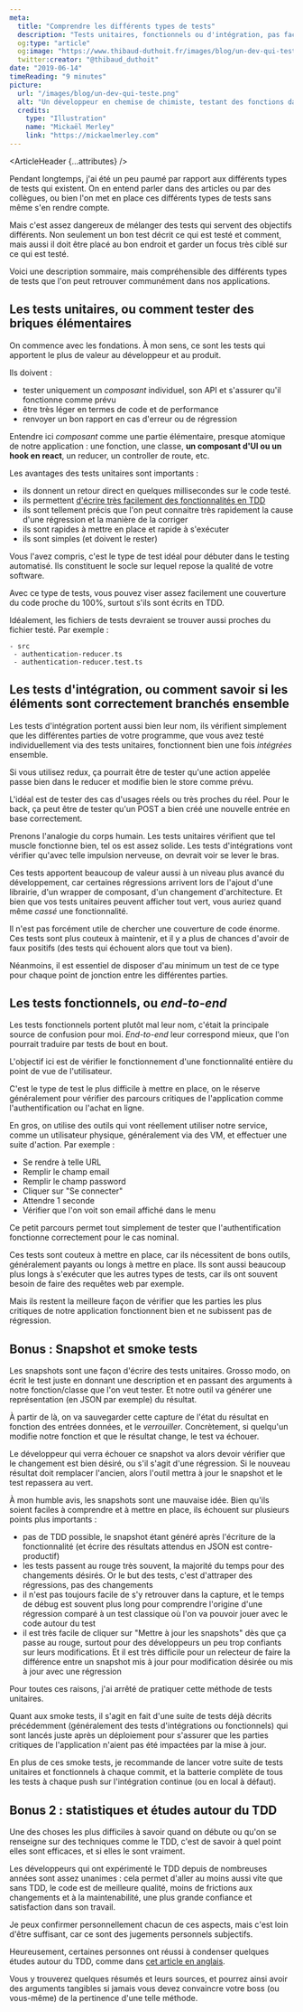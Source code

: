 ```yaml
---
meta:
  title: "Comprendre les différents types de tests"
  description: "Tests unitaires, fonctionnels ou d'intégration, pas facile de s'y retrouver. Voici l'essentiel à savoir pour bien comprendre la différence entre ces types de tests."
  og:type: "article"
  og:image: "https://www.thibaud-duthoit.fr/images/blog/un-dev-qui-teste.png"
  twitter:creator: "@thibaud_duthoit"
date: "2019-06-14"
timeReading: "9 minutes"
picture:
  url: "/images/blog/un-dev-qui-teste.png"
  alt: "Un développeur en chemise de chimiste, testant des fonctions dans des tubes en verre"
  credits:
    type: "Illustration"
    name: "Mickaël Merley"
    link: "https://mickaelmerley.com"
---
```



<ArticleHeader {...attributes} />

<div className="article-content">

Pendant longtemps, j'ai été un peu paumé par rapport aux différents types de tests qui existent. On en entend parler dans des articles ou par des collègues, ou bien l'on met en place ces différents types de tests sans même s'en rendre compte.

Mais c'est assez dangereux de mélanger des tests qui servent des objectifs différents. Non seulement un bon test décrit ce qui est testé et comment, mais aussi il doit être placé au bon endroit et garder un focus très ciblé sur ce qui est testé.

Voici une description sommaire, mais compréhensible des différents types de tests que l'on peut retrouver communément dans nos applications.

## Les tests unitaires, ou comment tester des briques élémentaires

On commence avec les fondations. À mon sens, ce sont les tests qui apportent le plus de valeur au développeur et au produit.

Ils doivent :

- tester uniquement un _composant_ individuel, son API et s'assurer qu'il fonctionne comme prévu
- être très léger en termes de code et de performance
- renvoyer un bon rapport en cas d'erreur ou de régression

Entendre ici _composant_ comme une partie élémentaire, presque atomique de notre application : une fonction, une classe, **un composant d'UI ou un hook en react**, un reducer, un controller de route, etc.

Les avantages des tests unitaires sont importants :

- ils donnent un retour direct en quelques millisecondes sur le code testé.
- ils permettent [d'écrire très facilement des fonctionnalités en TDD](https://medium.com/javascript-scene/tdd-changed-my-life-5af0ce099f80)
- ils sont tellement précis que l'on peut connaitre très rapidement la cause d'une régression et la manière de la corriger
- ils sont rapides à mettre en place et rapide à s'exécuter
- ils sont simples (et doivent le rester)

Vous l'avez compris, c'est le type de test idéal pour débuter dans le testing automatisé. Ils constituent le socle sur lequel repose la qualité de votre software.

Avec ce type de tests, vous pouvez viser assez facilement une couverture du code proche du 100%, surtout s'ils sont écrits en TDD.

Idéalement, les fichiers de tests devraient se trouver aussi proches du fichier testé. Par exemple :

```
- src
 - authentication-reducer.ts
 - authentication-reducer.test.ts
```

## Les tests d'intégration, ou comment savoir si les éléments sont correctement branchés ensemble

Les tests d'intégration portent aussi bien leur nom, ils vérifient simplement que les différentes parties de votre programme, que vous avez testé individuellement via des tests unitaires, fonctionnent bien une fois _intégrées_ ensemble.

Si vous utilisez redux, ça pourrait être de tester qu'une action appelée passe bien dans le reducer et modifie bien le store comme prévu.

L'idéal est de tester des cas d'usages réels ou très proches du réel. Pour le back, ça peut être de tester qu'un POST a bien créé une nouvelle entrée en base correctement.

Prenons l'analogie du corps humain. Les tests unitaires vérifient que tel muscle fonctionne bien, tel os est assez solide. Les tests d'intégrations vont vérifier qu'avec telle impulsion nerveuse, on devrait voir se lever le bras.

Ces tests apportent beaucoup de valeur aussi à un niveau plus avancé du développement, car certaines régressions arrivent lors de l'ajout d'une librairie, d'un wrapper de composant, d'un changement d'architecture. Et bien que vos tests unitaires peuvent afficher tout vert, vous auriez quand même _cassé_ une fonctionnalité.

Il n'est pas forcément utile de chercher une couverture de code énorme. Ces tests sont plus couteux à maintenir, et il y a plus de chances d'avoir de faux positifs (des tests qui échouent alors que tout va bien).

Néanmoins, il est essentiel de disposer d'au minimum un test de ce type pour chaque point de jonction entre les différentes parties.

## Les tests fonctionnels, ou _end-to-end_

Les tests fonctionnels portent plutôt mal leur nom, c'était la principale source de confusion pour moi. _End-to-end_ leur correspond mieux, que l'on pourrait traduire par tests de bout en bout.

L'objectif ici est de vérifier le fonctionnement d'une fonctionnalité entière du point de vue de l'utilisateur.

C'est le type de test le plus difficile à mettre en place, on le réserve généralement pour vérifier des parcours critiques de l'application comme l'authentification ou l'achat en ligne.

En gros, on utilise des outils qui vont réellement utiliser notre service, comme un utilisateur physique, généralement via des VM, et effectuer une suite d'action. Par exemple :

- Se rendre à telle URL
- Remplir le champ email
- Remplir le champ password
- Cliquer sur "Se connecter"
- Attendre 1 seconde
- Vérifier que l'on voit son email affiché dans le menu

Ce petit parcours permet tout simplement de tester que l'authentification fonctionne correctement pour le cas nominal.

Ces tests sont couteux à mettre en place, car ils nécessitent de bons outils, généralement payants ou longs à mettre en place. Ils sont aussi beaucoup plus longs à s'exécuter que les autres types de tests, car ils ont souvent besoin de faire des requêtes web par exemple.

Mais ils restent la meilleure façon de vérifier que les parties les plus critiques de notre application fonctionnent bien et ne subissent pas de régression.

## Bonus : Snapshot et smoke tests

Les snapshots sont une façon d'écrire des tests unitaires. Grosso modo, on écrit le test juste en donnant une description et en passant des arguments à notre fonction/classe que l'on veut tester. Et notre outil va générer une représentation (en JSON par exemple) du résultat.

À partir de là, on va sauvegarder cette capture de l'état du résultat en fonction des entrées données, et le _verrouiller_. Concrètement, si quelqu'un modifie notre fonction et que le résultat change, le test va échouer.

Le développeur qui verra échouer ce snapshot va alors devoir vérifier que le changement est bien désiré, ou s'il s'agit d'une régression. Si le nouveau résultat doit remplacer l'ancien, alors l'outil mettra à jour le snapshot et le test repassera au vert.

À mon humble avis, les snapshots sont une mauvaise idée. Bien qu'ils soient faciles à comprendre et à mettre en place, ils échouent sur plusieurs points plus importants :

- pas de TDD possible, le snapshot étant généré après l'écriture de la fonctionnalité (et écrire des résultats attendus en JSON est contre-productif)
- les tests passent au rouge très souvent, la majorité du temps pour des changements désirés. Or le but des tests, c'est d'attraper des régressions, pas des changements
- il n'est pas toujours facile de s'y retrouver dans la capture, et le temps de débug est souvent plus long pour comprendre l'origine d'une régression comparé à un test classique où l'on va pouvoir jouer avec le code autour du test
- il est très facile de cliquer sur "Mettre à jour les snapshots" dès que ça passe au rouge, surtout pour des développeurs un peu trop confiants sur leurs modifications. Et il est très difficile pour un relecteur de faire la différence entre un snapshot mis à jour pour modification désirée ou mis à jour avec une régression

Pour toutes ces raisons, j'ai arrêté de pratiquer cette méthode de tests unitaires.

Quant aux smoke tests, il s'agit en fait d'une suite de tests déjà décrits précédemment (généralement des tests d'intégrations ou fonctionnels) qui sont lancés juste après un déploiement pour s'assurer que les parties critiques de l'application n'aient pas été impactées par la mise à jour.

En plus de ces smoke tests, je recommande de lancer votre suite de tests unitaires et fonctionnels à chaque commit, et la batterie complète de tous les tests à chaque push sur l'intégration continue (ou en local à défaut).

## Bonus 2 : statistiques et études autour du TDD

Une des choses les plus difficiles à savoir quand on débute ou qu'on se renseigne sur des techniques comme le TDD, c'est de savoir à quel point elles sont efficaces, et si elles le sont vraiment.

Les développeurs qui ont expérimenté le TDD depuis de nombreuses années sont assez unanimes : cela permet d'aller au moins aussi vite que sans TDD, le code est de meilleure qualité, moins de frictions aux changements et à la maintenabilité, une plus grande confiance et satisfaction dans son travail.

Je peux confirmer personnellement chacun de ces aspects, mais c'est loin d'être suffisant, car ce sont des jugements personnels subjectifs.

Heureusement, certaines personnes ont réussi à condenser quelques études autour du TDD, comme dans [cet article en anglais](https://theqalead.com/general/statistics-studies-benefits-test-driven-development/).

Vous y trouverez quelques résumés et leurs sources, et pourrez ainsi avoir des arguments tangibles si jamais vous devez convaincre votre boss (ou vous-même) de la pertinence d'une telle méthode.

</div>
